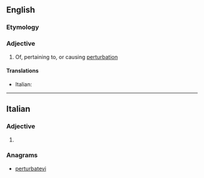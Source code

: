 ==English==

===Etymology===
{{suffix|en|perturb|ative}}

===Adjective===
{{en-adj}}

# Of, pertaining to, or causing [[perturbation]]

====Translations====
{{trans-top|of, pertaining to, or causing perturbation}}
* Italian: {{t|it|perturbativo}}
{{trans-mid}}
{{trans-bottom}}

----

==Italian==

===Adjective===
{{head|it|adjective form}}

# {{feminine plural of|perturbativo|lang=it}}

===Anagrams===
* [[perturbatevi#Italian|perturbatevi]]